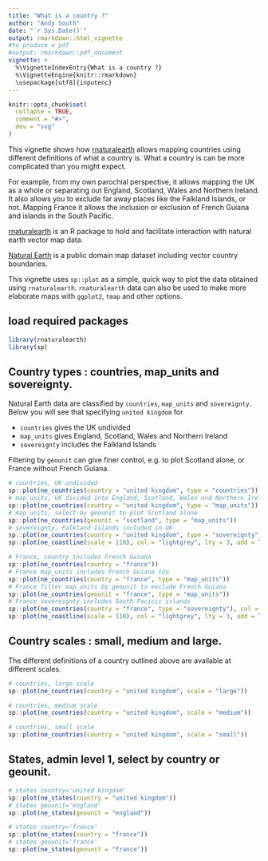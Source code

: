 ```yaml
---
title: "What is a country ?"
author: "Andy South"
date: "`r Sys.Date()`"
output: rmarkdown::html_vignette
#to produce a pdf
#output: rmarkdown::pdf_document
vignette: >
  %\VignetteIndexEntry{What is a country ?}
  %\VignetteEngine{knitr::rmarkdown}
  \usepackage[utf8]{inputenc}
---
```


```r
knitr::opts_chunk$set(
  collapse = TRUE,
  comment = "#>",
  dev = "svg"
)
```

This vignette shows how [rnaturalearth](https://github.com/ropensci/rnaturalearth) allows mapping countries using different definitions of what a country is. What a country is can be more complicated than you might expect.

For example, from my own parochial perspective, it allows mapping the UK as a whole or separating out England, Scotland, Wales and Northern Ireland. It also allows you to exclude far away places like the Falkland Islands, or not. Mapping France it allows the inclusion or exclusion of French Guiana and islands in the South Pacific.

[rnaturalearth](https://github.com/ropensci/rnaturalearth) is an R package to hold and facilitate interaction with natural earth vector map data.

[Natural Earth](https://www.naturalearthdata.com/) is a public domain map dataset including vector country boundaries.

This vignette uses `sp::plot` as a simple, quick way to plot the data obtained using `rnaturalearth`. `rnaturalearth` data can also be used to make more elaborate maps with `ggplot2`, `tmap` and other options.

## load required packages

```r
library(rnaturalearth)
library(sp)
```

## Country types : countries, map_units and sovereignty.
Natural Earth data are classified by `countries`, `map_units` and `sovereignty`. Below you will see that specifying `united kingdom` for

- `countries` gives the UK undivided
- `map_units` gives England, Scotland, Wales and Northern Ireland
- `sovereignty` includes the Falkland Islands

Filtering by `geounit` can give finer control, e.g. to plot Scotland alone, or France without French Guiana.

```r

# countries, UK undivided
sp::plot(ne_countries(country = "united kingdom", type = "countries"))
# map_units, UK divided into England, Scotland, Wales and Northern Ireland
sp::plot(ne_countries(country = "united kingdom", type = "map_units"))
# map_units, select by geounit to plot Scotland alone
sp::plot(ne_countries(geounit = "scotland", type = "map_units"))
# sovereignty, Falkland Islands included in UK
sp::plot(ne_countries(country = "united kingdom", type = "sovereignty"), col = "red")
sp::plot(ne_coastline(scale = 110), col = "lightgrey", lty = 3, add = TRUE)

# France, country includes French Guiana
sp::plot(ne_countries(country = "france"))
# France map_units includes French Guiana too
sp::plot(ne_countries(country = "france", type = "map_units"))
# France filter map_units by geounit to exclude French Guiana
sp::plot(ne_countries(geounit = "france", type = "map_units"))
# France sovereignty includes South Pacicic islands
sp::plot(ne_countries(country = "france", type = "sovereignty"), col = "red")
sp::plot(ne_coastline(scale = 110), col = "lightgrey", lty = 3, add = TRUE)
```

## Country scales : small, medium and large.

The different definitions of a country outlined above are available at different scales.

```r

# countries, large scale
sp::plot(ne_countries(country = "united kingdom", scale = "large"))

# countries, medium scale
sp::plot(ne_countries(country = "united kingdom", scale = "medium"))

# countries, small scale
sp::plot(ne_countries(country = "united kingdom", scale = "small"))
```

## States, admin level 1, select by country or geounit.

```r

# states country='united kingdom'
sp::plot(ne_states(country = "united kingdom"))
# states geounit='england'
sp::plot(ne_states(geounit = "england"))

# states country='france'
sp::plot(ne_states(country = "france"))
# states geounit='france'
sp::plot(ne_states(geounit = "france"))
```


